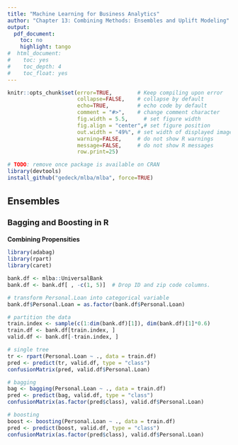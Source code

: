```yaml
---
title: "Machine Learning for Business Analytics"
author: "Chapter 13: Combining Methods: Ensembles and Uplift Modeling"
output:
  pdf_document:
    toc: no
    highlight: tango
#  html_document:
#    toc: yes
#    toc_depth: 4
#    toc_float: yes
---
```

<style>
h1.title { font-size: 28px; }
h1 { font-size: 22px; }
h2 { font-size: 18px; }
h3 { font-size: 14px; }
h4 { font-size: 12px; }
</style>
```r
knitr::opts_chunk$set(error=TRUE,        # Keep compiling upon error
                      collapse=FALSE,    # collapse by default
                      echo=TRUE,         # echo code by default
                      comment = "#>",    # change comment character
                      fig.width = 5.5,     # set figure width
                      fig.align = "center",# set figure position
                      out.width = "49%", # set width of displayed images
                      warning=FALSE,     # do not show R warnings
                      message=FALSE,     # do not show R messages
                      row.print=25)
```


```r
# TODO: remove once package is available on CRAN
library(devtools)
install_github("gedeck/mlba/mlba", force=TRUE)
```

# Ensembles
## Bagging and Boosting in R
### Combining Propensities
```r
library(adabag)
library(rpart)
library(caret)

bank.df <- mlba::UniversalBank
bank.df <- bank.df[ , -c(1, 5)]  # Drop ID and zip code columns.

# transform Personal.Loan into categorical variable
bank.df$Personal.Loan = as.factor(bank.df$Personal.Loan)

# partition the data
train.index <- sample(c(1:dim(bank.df)[1]), dim(bank.df)[1]*0.6)
train.df <- bank.df[train.index, ]
valid.df <- bank.df[-train.index, ]

# single tree
tr <- rpart(Personal.Loan ~ ., data = train.df)
pred <- predict(tr, valid.df, type = "class")
confusionMatrix(pred, valid.df$Personal.Loan)

# bagging
bag <- bagging(Personal.Loan ~ ., data = train.df)
pred <- predict(bag, valid.df, type = "class")
confusionMatrix(as.factor(pred$class), valid.df$Personal.Loan)

# boosting
boost <- boosting(Personal.Loan ~ ., data = train.df)
pred <- predict(boost, valid.df, type = "class")
confusionMatrix(as.factor(pred$class), valid.df$Personal.Loan)
```

